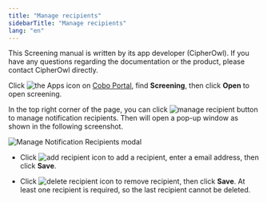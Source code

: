 ```yaml
---
title: "Manage recipients"
sidebarTitle: "Manage recipients"
lang: "en"
---
```


<Tip>This Screening manual is written by its app developer (CipherOwl). If you have any questions regarding the documentation or the product, please contact CipherOwl directly.</Tip>

Click <img src="/en/images/common/icon_apps.svg" className="icon" alt="the Apps icon"/> on [Cobo Portal](https://portal.cobo.com/login), find **Screening**, then click **Open** to open screening. 

In the top right corner of the page, you can click <img src="/en/images/portal-apps/screening/managereceipient.png"  className="icon" alt="manage recipient button"  /> to manage notification recipients. Then will open a pop-up window as shown in the following screenshot.

<img src="/en/images/portal-apps/screening/receipients.png" className="screenshot_modal" alt="Manage Notification Recipients modal"/>





- Click <img src="/en/images/portal-apps/screening/addreceipient.png" className="icon" alt="add recipient icon"/> to add a recipient, enter a email address, then click **Save**.

- Click <img src="/en/images/portal-apps/screening/deletereceipient.png" className="icon" alt="delete recipient icon"  /> to remove recipient, then click **Save**. At least one recipient is required, so the last recipient cannot be deleted.
